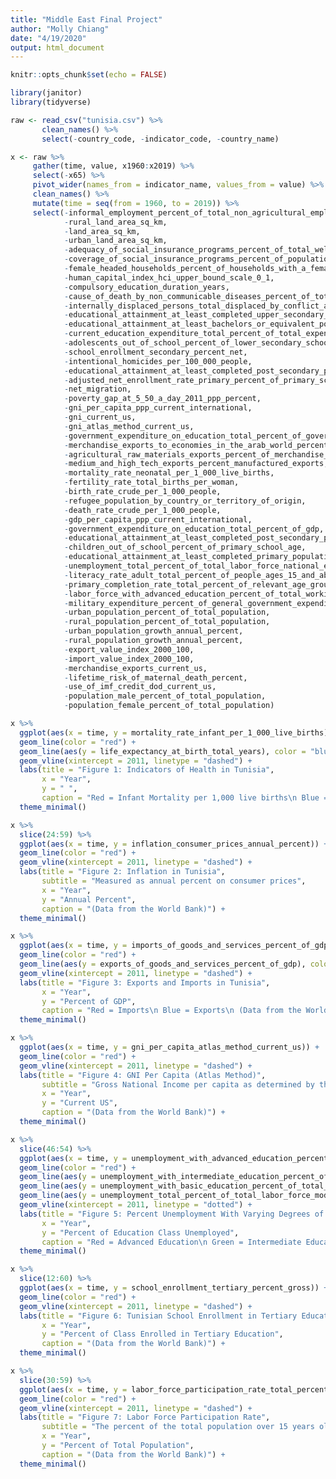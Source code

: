 ```yaml
---
title: "Middle East Final Project"
author: "Molly Chiang"
date: "4/19/2020"
output: html_document
---
```


```r
knitr::opts_chunk$set(echo = FALSE)

library(janitor)
library(tidyverse)

raw <- read_csv("tunisia.csv") %>%
       clean_names() %>%
       select(-country_code, -indicator_code, -country_name)

x <- raw %>%
     gather(time, value, x1960:x2019) %>%
     select(-x65) %>%
     pivot_wider(names_from = indicator_name, values_from = value) %>%
     clean_names() %>%
     mutate(time = seq(from = 1960, to = 2019)) %>%
     select(-informal_employment_percent_of_total_non_agricultural_employment,
            -rural_land_area_sq_km,
            -land_area_sq_km,
            -urban_land_area_sq_km,
            -adequacy_of_social_insurance_programs_percent_of_total_welfare_of_beneficiary_households,
            -coverage_of_social_insurance_programs_percent_of_population,
            -female_headed_households_percent_of_households_with_a_female_head,
            -human_capital_index_hci_upper_bound_scale_0_1,
            -compulsory_education_duration_years,
            -cause_of_death_by_non_communicable_diseases_percent_of_total,
            -internally_displaced_persons_total_displaced_by_conflict_and_violence_number_of_people,
            -educational_attainment_at_least_completed_upper_secondary_population_25_total_percent_cumulative,
            -educational_attainment_at_least_bachelors_or_equivalent_population_25_total_percent_cumulative,
            -current_education_expenditure_total_percent_of_total_expenditure_in_public_institutions,
            -adolescents_out_of_school_percent_of_lower_secondary_school_age,
            -school_enrollment_secondary_percent_net,
            -intentional_homicides_per_100_000_people,
            -educational_attainment_at_least_completed_post_secondary_population_25_male_percent_cumulative,
            -adjusted_net_enrollment_rate_primary_percent_of_primary_school_age_children,
            -net_migration,
            -poverty_gap_at_5_50_a_day_2011_ppp_percent,
            -gni_per_capita_ppp_current_international,
            -gni_current_us,
            -gni_atlas_method_current_us,
            -government_expenditure_on_education_total_percent_of_government_expenditure,
            -merchandise_exports_to_economies_in_the_arab_world_percent_of_total_merchandise_exports,
            -agricultural_raw_materials_exports_percent_of_merchandise_exports,
            -medium_and_high_tech_exports_percent_manufactured_exports,
            -mortality_rate_neonatal_per_1_000_live_births,
            -fertility_rate_total_births_per_woman,
            -birth_rate_crude_per_1_000_people,
            -refugee_population_by_country_or_territory_of_origin,
            -death_rate_crude_per_1_000_people,
            -gdp_per_capita_ppp_current_international,
            -government_expenditure_on_education_total_percent_of_gdp,
            -educational_attainment_at_least_completed_post_secondary_population_25_total_percent_cumulative,
            -children_out_of_school_percent_of_primary_school_age,
            -educational_attainment_at_least_completed_primary_population_25_years_total_percent_cumulative,
            -unemployment_total_percent_of_total_labor_force_national_estimate,
            -literacy_rate_adult_total_percent_of_people_ages_15_and_above,
            -primary_completion_rate_total_percent_of_relevant_age_group,
            -labor_force_with_advanced_education_percent_of_total_working_age_population_with_advanced_education,
            -military_expenditure_percent_of_general_government_expenditure,
            -urban_population_percent_of_total_population,
            -rural_population_percent_of_total_population,
            -urban_population_growth_annual_percent,
            -rural_population_growth_annual_percent,
            -export_value_index_2000_100,
            -import_value_index_2000_100,
            -merchandise_exports_current_us,
            -lifetime_risk_of_maternal_death_percent,
            -use_of_imf_credit_dod_current_us,
            -population_male_percent_of_total_population,
            -population_female_percent_of_total_population)

```



```r

x %>%
  ggplot(aes(x = time, y = mortality_rate_infant_per_1_000_live_births)) +
  geom_line(color = "red") +
  geom_line(aes(y = life_expectancy_at_birth_total_years), color = "blue") +
  geom_vline(xintercept = 2011, linetype = "dashed") +
  labs(title = "Figure 1: Indicators of Health in Tunisia",
       x = "Year",
       y = " ",
       caption = "Red = Infant Mortality per 1,000 live births\n Blue = Life Expectancy in years\n (Data from the World Bank)") +
  theme_minimal()

```

```r

x %>%
  slice(24:59) %>%
  ggplot(aes(x = time, y = inflation_consumer_prices_annual_percent)) +
  geom_line(color = "red") +
  geom_vline(xintercept = 2011, linetype = "dashed") +
  labs(title = "Figure 2: Inflation in Tunisia",
       subtitle = "Measured as annual percent on consumer prices",
       x = "Year",
       y = "Annual Percent",
       caption = "(Data from the World Bank)") +
  theme_minimal()

```

```r

x %>%
  ggplot(aes(x = time, y = imports_of_goods_and_services_percent_of_gdp)) +
  geom_line(color = "red") +
  geom_line(aes(y = exports_of_goods_and_services_percent_of_gdp), color = "blue") +
  geom_vline(xintercept = 2011, linetype = "dashed") +
  labs(title = "Figure 3: Exports and Imports in Tunisia",
       x = "Year",
       y = "Percent of GDP",
       caption = "Red = Imports\n Blue = Exports\n (Data from the World Bank)") +
  theme_minimal()

```

```r

x %>%
  ggplot(aes(x = time, y = gni_per_capita_atlas_method_current_us)) +
  geom_line(color = "red") +
  geom_vline(xintercept = 2011, linetype = "dashed") +
  labs(title = "Figure 4: GNI Per Capita (Atlas Method)",
       subtitle = "Gross National Income per capita as determined by the Atlas Method in Tunisia",
       x = "Year",
       y = "Current US",
       caption = "(Data from the World Bank)") +
  theme_minimal()

```

```r

x %>%
  slice(46:54) %>%
  ggplot(aes(x = time, y = unemployment_with_advanced_education_percent_of_total_labor_force_with_advanced_education)) +
  geom_line(color = "red") +
  geom_line(aes(y = unemployment_with_intermediate_education_percent_of_total_labor_force_with_intermediate_education), color = "green") +
  geom_line(aes(y = unemployment_with_basic_education_percent_of_total_labor_force_with_basic_education), color = "blue") +
  geom_line(aes(y = unemployment_total_percent_of_total_labor_force_modeled_ilo_estimate), color = "black") +
  geom_vline(xintercept = 2011, linetype = "dotted") +
  labs(title = "Figure 5: Percent Unemployment With Varying Degrees of Education",
       x = "Year",
       y = "Percent of Education Class Unemployed",
       caption = "Red = Advanced Education\n Green = Intermediate Education\n Black = Total Unemployment\n Blue = Basic Education\n (Data from the World Bank)") +
  theme_minimal()

```

```r

x %>%
  slice(12:60) %>%
  ggplot(aes(x = time, y = school_enrollment_tertiary_percent_gross)) +
  geom_line(color = "red") +
  geom_vline(xintercept = 2011, linetype = "dashed") +
  labs(title = "Figure 6: Tunisian School Enrollment in Tertiary Education",
       x = "Year",
       y = "Percent of Class Enrolled in Tertiary Education",
       caption = "(Data from the World Bank)") +
  theme_minimal()

```

```r

x %>%
  slice(30:59) %>%
  ggplot(aes(x = time, y = labor_force_participation_rate_total_percent_of_total_population_ages_15_modeled_ilo_estimate)) +
  geom_line(color = "red") +
  geom_vline(xintercept = 2011, linetype = "dashed") +
  labs(title = "Figure 7: Labor Force Participation Rate",
       subtitle = "The percent of the total population over 15 years old participating in the labor force",
       x = "Year",
       y = "Percent of Total Population",
       caption = "(Data from the World Bank)") +
  theme_minimal()

```



